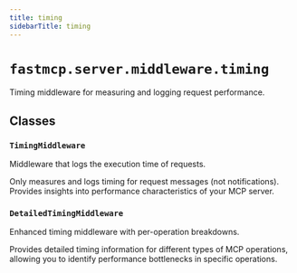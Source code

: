 ```yaml
---
title: timing
sidebarTitle: timing
---
```


# `fastmcp.server.middleware.timing`


Timing middleware for measuring and logging request performance.

## Classes

### `TimingMiddleware` <sup><a href="https://github.com/jlowin/fastmcp/blob/main/src/fastmcp/server/middleware/timing.py#L10"><Icon icon="github" size="14" /></a></sup>


Middleware that logs the execution time of requests.

Only measures and logs timing for request messages (not notifications).
Provides insights into performance characteristics of your MCP server.


### `DetailedTimingMiddleware` <sup><a href="https://github.com/jlowin/fastmcp/blob/main/src/fastmcp/server/middleware/timing.py#L60"><Icon icon="github" size="14" /></a></sup>


Enhanced timing middleware with per-operation breakdowns.

Provides detailed timing information for different types of MCP operations,
allowing you to identify performance bottlenecks in specific operations.

